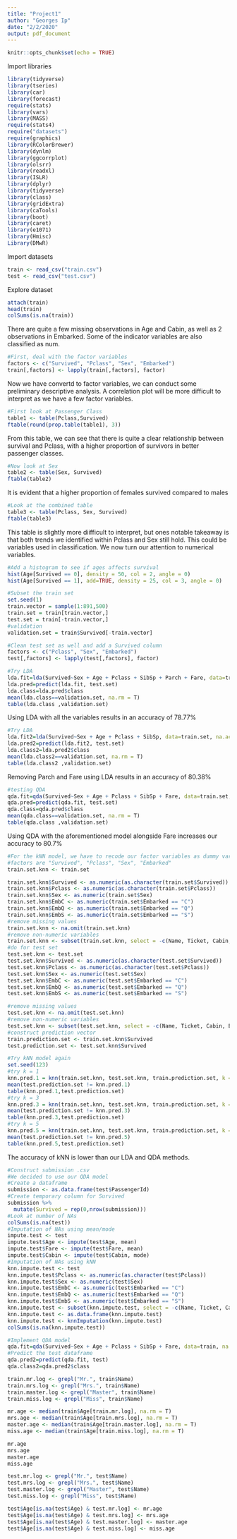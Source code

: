 ```yaml
---
title: "Project1"
author: "Georges Ip"
date: "2/2/2020"
output: pdf_document
---
```


```r
knitr::opts_chunk$set(echo = TRUE)
```

Import libraries
```r
library(tidyverse)
library(tseries) 
library(car)
library(forecast) 
require(stats)
library(vars)
library(MASS) 
require(stats4) 
require("datasets") 
require(graphics) 
library(RColorBrewer) 
library(dynlm)
library(ggcorrplot)
library(olsrr)
library(readxl)
library(ISLR)
library(dplyr)
library(tidyverse)
library(class)
library(gridExtra)
library(caTools)
library(boot)
library(caret)
library(e1071)
library(Hmisc)
Library(DMwR)
```


Import datasets
```r
train <- read_csv("train.csv")
test <- read_csv("test.csv")
```

Explore dataset
```r
attach(train)
head(train)
colSums(is.na(train))
```



There are quite a few missing observations in Age and Cabin, as well as 2 observations in Embarked. Some of the indicator variables are also classified as num. 

```r
#First, deal with the factor variables
factors <- c("Survived", "Pclass", "Sex", "Embarked")
train[,factors] <- lapply(train[,factors], factor)
```



Now we have convertd to factor variables, we can conduct some preliminary descriptive analysis. A correlation plot will be more difficult to interpret as we have a few factor variables. 
```r
#First look at Passenger Class
table1 <- table(Pclass,Survived)
ftable(round(prop.table(table1), 3))
```



From this table, we can see that there is quite a clear relationship between survival and Pclass, with a higher proportion of survivors in better passenger classes. 
```r
#Now look at Sex
table2 <- table(Sex, Survived)
ftable(table2)
```



It is evident that a higher proportion of females survived compared to males

```r
#Look at the combined table
table3 <- table(Pclass, Sex, Survived)
ftable(table3)
```


This table is slightly more diifficult to interpret, but ones notable takeaway is that both trends we identified within Pclass and Sex still hold. This could be variables used in classification. We now turn our attention to numerical variables.



```r
#Add a histogram to see if ages affects survival
hist(Age[Survived == 0], density = 50, col = 2, angle = 0)
hist(Age[Survived == 1], add=TRUE, density = 25, col = 3, angle = 0)
```


```r
#Subset the train set
set.seed(1)
train.vector = sample(1:891,500)
train.set = train[train.vector,]
test.set = train[-train.vector,]
#validation
validation.set = train$Survived[-train.vector]
```


```r
#Clean test set as well and add a Survived column 
factors <- c("Pclass", "Sex", "Embarked")
test[,factors] <- lapply(test[,factors], factor)
```



```r
#Try LDA
lda.fit=lda(Survived~Sex + Age + Pclass + SibSp + Parch + Fare, data=train.set, na.action = na.omit)
lda.pred=predict(lda.fit, test.set)
lda.class=lda.pred$class
mean(lda.class==validation.set, na.rm = T)
table(lda.class ,validation.set)
```
Using LDA with all the variables results in an accuracy of 78.77%



```r
#Try LDA
lda.fit2=lda(Survived~Sex + Age + Pclass + SibSp, data=train.set, na.action = na.omit)
lda.pred2=predict(lda.fit2, test.set)
lda.class2=lda.pred2$class
mean(lda.class2==validation.set, na.rm = T)
table(lda.class2 ,validation.set)
```
Removing Parch and Fare using LDA results in an accuracy of 80.38%


```r
#testing QDA
qda.fit=qda(Survived~Sex + Age + Pclass + SibSp + Fare, data=train.set, na.action = na.omit)
qda.pred=predict(qda.fit, test.set)
qda.class=qda.pred$class
mean(qda.class==validation.set, na.rm = T)
table(qda.class ,validation.set)
```
Using QDA with the aforementioned model alongside Fare increases our accuracy to 80.7%



```r
#For the kNN model, we have to recode our factor variables as dummy variables with integer levels
#factors are "Survived", "Pclass", "Sex", "Embarked"
train.set.knn <- train.set

train.set.knn$Survived <- as.numeric(as.character(train.set$Survived))
train.set.knn$Pclass <- as.numeric(as.character(train.set$Pclass))
train.set.knn$Sex <- as.numeric(train.set$Sex)
train.set.knn$EmbC <- as.numeric(train.set$Embarked == "C")
train.set.knn$EmbQ <- as.numeric(train.set$Embarked == "Q")
train.set.knn$EmbS <- as.numeric(train.set$Embarked == "S")
#remove missing values
train.set.knn <- na.omit(train.set.knn)
#remove non-numeric variables
train.set.knn <- subset(train.set.knn, select = -c(Name, Ticket, Cabin, Embarked))
#do for test set
test.set.knn <- test.set
test.set.knn$Survived <- as.numeric(as.character(test.set$Survived))
test.set.knn$Pclass <- as.numeric(as.character(test.set$Pclass))
test.set.knn$Sex <- as.numeric(test.set$Sex)
test.set.knn$EmbC <- as.numeric(test.set$Embarked == "C")
test.set.knn$EmbQ <- as.numeric(test.set$Embarked == "Q")
test.set.knn$EmbS <- as.numeric(test.set$Embarked == "S")

#remove missing values
test.set.knn <- na.omit(test.set.knn)
#remove non-numeric variables
test.set.knn <- subset(test.set.knn, select = -c(Name, Ticket, Cabin, Embarked))
#construct prediction vector
train.prediction.set <- train.set.knn$Survived
test.prediction.set <- test.set.knn$Survived
```

```r
#Try kNN model again
set.seed(123)
#try k = 1
knn.pred.1 = knn(train.set.knn, test.set.knn, train.prediction.set, k = 1)
mean(test.prediction.set != knn.pred.1)
table(knn.pred.1,test.prediction.set)
#try k = 3
knn.pred.3 = knn(train.set.knn, test.set.knn, train.prediction.set, k = 3)
mean(test.prediction.set != knn.pred.3)
table(knn.pred.3,test.prediction.set)
#try k = 5
knn.pred.5 = knn(train.set.knn, test.set.knn, train.prediction.set, k = 5)
mean(test.prediction.set != knn.pred.5)
table(knn.pred.5,test.prediction.set)
```

The accuracy of kNN is lower than our LDA and QDA methods. 

```r
#Construct submission .csv
#We decided to use our QDA model
#Create a dataframe
submission <- as.data.frame(test$PassengerId)
#Create temporary column for Survived
submission %>%
  mutate(Survived = rep(0,nrow(submission)))
#Look at number of NAs
colSums(is.na(test))
#Imputation of NAs using mean/mode
impute.test <- test
impute.test$Age <- impute(test$Age, mean)
impute.test$Fare <- impute(test$Fare, mean)
impute.test$Cabin <- impute(test$Cabin, mode)
#Imputation of NAs using kNN
knn.impute.test <- test
knn.impute.test$Pclass <- as.numeric(as.character(test$Pclass))
knn.impute.test$Sex <- as.numeric(test$Sex)
knn.impute.test$EmbC <- as.numeric(test$Embarked == "C")
knn.impute.test$EmbQ <- as.numeric(test$Embarked == "Q")
knn.impute.test$EmbS <- as.numeric(test$Embarked == "S")
knn.impute.test <- subset(knn.impute.test, select = -c(Name, Ticket, Cabin, Embarked))
knn.impute.test <- as.data.frame(knn.impute.test)
knn.impute.test <- knnImputation(knn.impute.test)
colSums(is.na(knn.impute.test))
```

```r
#Implement QDA model
qda.fit=qda(Survived~Sex + Age + Pclass + SibSp + Fare, data=train, na.action = na.omit)
#Predict the test dataframe
qda.pred2=predict(qda.fit, test)
qda.class2=qda.pred2$class
```

```r
train.mr.log <- grepl("Mr.", train$Name)
train.mrs.log <- grepl("Mrs.", train$Name)
train.master.log <- grepl("Master", train$Name)
train.miss.log <- grepl("Miss", train$Name)

mr.age <- median(train$Age[train.mr.log], na.rm = T)
mrs.age <- median(train$Age[train.mrs.log], na.rm = T)
master.age <- median(train$Age[train.master.log], na.rm = T)
miss.age <- median(train$Age[train.miss.log], na.rm = T)

mr.age
mrs.age
master.age
miss.age

test.mr.log <- grepl("Mr.", test$Name)
test.mrs.log <- grepl("Mrs.", test$Name)
test.master.log <- grepl("Master", test$Name)
test.miss.log <- grepl("Miss", test$Name)

test$Age[is.na(test$Age) & test.mr.log] <- mr.age
test$Age[is.na(test$Age) & test.mrs.log] <- mrs.age
test$Age[is.na(test$Age) & test.master.log] <- master.age
test$Age[is.na(test$Age) & test.miss.log] <- miss.age

```

